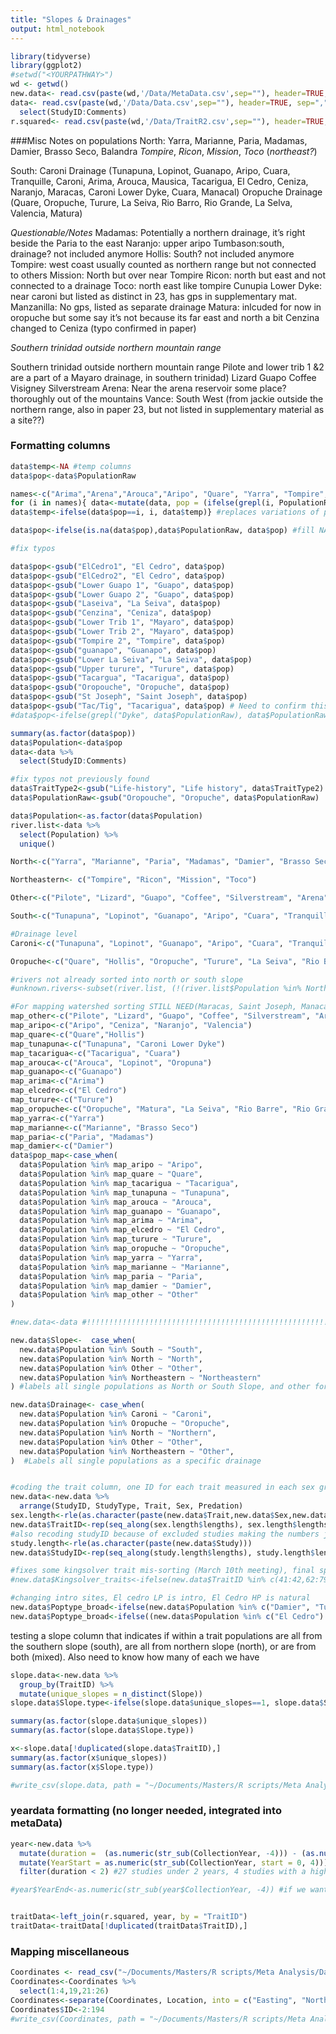 ```yaml
---
title: "Slopes & Drainages"
output: html_notebook
---
```



```r
library(tidyverse)
library(ggplot2)
#setwd("<YOURPATHWAY>")
wd <- getwd()
new.data<- read.csv(paste(wd,'/Data/MetaData.csv',sep=""), header=TRUE, sep=",") #MetaData saved feb 11th
data<- read.csv(paste(wd,'/Data/Data.csv',sep=""), header=TRUE, sep=",")%>% #Data.csv from .xlsx feb 25th
  select(StudyID:Comments) 
r.squared<- read.csv(paste(wd,'/Data/TraitR2.csv',sep=""), header=TRUE, sep=",") #R2 generated feb 11th 
```

###Misc Notes on populations
North: 
Yarra, Marianne, Paria, Madamas, Damier, Brasso Seco, Balandra *Tompire*, *Ricon*, *Mission*, *Toco* (*northeast?*)

South: 
Caroni Drainage (Tunapuna, Lopinot, Guanapo, Aripo, Cuara, Tranquille, Caroni, Arima, Arouca, Mausica, Tacarigua, El Cedro, Ceniza, Naranjo, Maracas, Caroni Lower Dyke, Cuara, Manacal)
Oropuche Drainage (Quare, Oropuche, Turure, La Seiva, Rio Barro, Rio Grande, La Selva, Valencia, Matura)

*Questionable/Notes*
Madamas: Potentially a northern drainage, it's right beside the Paria to the east
Naranjo: upper aripo
Tumbason:south, drainage? not included anymore
Hollis: South? not included anymore
Tompire: west coast usually counted as northern range but not connected to others 
Mission: North but over near Tompire
Ricon: north but east and not connected to a drainage
Toco: north east like tompire
Cunupia Lower Dyke: near caroni but listed as distinct in 23, has gps in supplementary mat.	
Manzanilla:	No gps, listed as separate drainage
Matura: inlcuded for now in oropuche but some say it's not because its far east and north a bit
Cenzina changed to Ceniza (typo confirmed in paper)

*Southern trinidad outside northern mountain range*

Southern trinidad outside northern mountain range
Pilote and lower trib 1 &2 are a part of a Mayaro drainage, in southern trinidad)
Lizard
Guapo
Coffee
Visigney
Silverstream
Arena: Near the arena reservoir some place? thoroughly out of the mountains
Vance: South West (from jackie outside the northern range, also in paper 23, but not listed in supplementary material as a site??)

### Formatting columns
```r
data$temp<-NA #temp columns
data$pop<-data$PopulationRaw

names<-c("Arima","Arena","Arouca","Aripo", "Quare", "Yarra", "Tompire", "Marianne", "Paria", "El Cedro", "Madamas", "Oropuche", "Guanapo", "La Selva", "Turure", "Damier", "Tacarigua", "Mausica", "Manacal", "Ceniza", "Caroni", "Valencia", "Oropuna", "Tunapuna", "Lopinot", "Guapo", "Vance", "Visigney", "Pilote", "Lizard", "Silverstream", "Matura","Cunupia", "Coffee", "Maracas", "Caura", "Toco", "Manzanilla", "Mission", "Ricon", "Balandra", "Brasso Seco", "Rio Grande", "Rio Barro", "Caroni Lower Dyke", "Cunupia Lower Dyke")
for (i in names){ data<-mutate(data, pop = (ifelse(grepl(i, PopulationRaw), i,  temp)))
data$temp<-ifelse(data$pop==i, i, data$temp)} #replaces variations of populations with the root, ie Aripo 4 -> Aripo

data$pop<-ifelse(is.na(data$pop),data$PopulationRaw, data$pop) #fill NAs with the raw population data

#fix typos

data$pop<-gsub("ElCedro1", "El Cedro", data$pop)
data$pop<-gsub("ElCedro2", "El Cedro", data$pop)
data$pop<-gsub("Lower Guapo 1", "Guapo", data$pop)
data$pop<-gsub("Lower Guapo 2", "Guapo", data$pop)
data$pop<-gsub("Laseiva", "La Seiva", data$pop)
data$pop<-gsub("Cenzina", "Ceniza", data$pop)
data$pop<-gsub("Lower Trib 1", "Mayaro", data$pop)
data$pop<-gsub("Lower Trib 2", "Mayaro", data$pop)
data$pop<-gsub("Tompire 2", "Tompire", data$pop)
data$pop<-gsub("guanapo", "Guanapo", data$pop)
data$pop<-gsub("Lower La Seiva", "La Seiva", data$pop)
data$pop<-gsub("Upper turure", "Turure", data$pop)
data$pop<-gsub("Tacargua", "Tacarigua", data$pop)
data$pop<-gsub("Oropouche", "Oropuche", data$pop)
data$pop<-gsub("St Joseph", "Saint Joseph", data$pop)
data$pop<-gsub("Tac/Tig", "Tacarigua", data$pop) # Need to confirm this!!!!
#data$pop<-ifelse(grepl("Dyke", data$PopulationRaw), data$PopulationRaw, data$pop)

summary(as.factor(data$pop))
data$Population<-data$pop
data<-data %>% 
  select(StudyID:Comments)
```



```r
#fix typos not previously found
data$TraitType2<-gsub("Life-history", "Life history", data$TraitType2)
data$PopulationRaw<-gsub("Oropouche", "Oropuche", data$PopulationRaw)

data$Population<-as.factor(data$Population)
river.list<-data %>% 
  select(Population) %>% 
  unique()

North<-c("Yarra", "Marianne", "Paria", "Madamas", "Damier", "Brasso Seco", "Balandra") #I think we should keep these together for drainage level, logistically it'll be easier and its how others do it (paper 2 is an example)

Northeastern<- c("Tompire", "Ricon", "Mission", "Toco")

Other<-c("Pilote", "Lizard", "Guapo", "Coffee", "Silverstream", "Arena", "Vance", "Mayaro", "Cunupia Lower Dyke", "Manzanilla", "Visigney") #mostly southern range, jessica stephenson paper, but some others

South<-c("Tunapuna", "Lopinot", "Guanapo", "Aripo", "Cuara", "Tranquille", "Caroni", "Arima", "Arouca", "Mausica", "Tacarigua", "El Cedro", "Ceniza", "Naranjo", "Maracas", "Caroni Lower Dyke", "Caura", "Manacal", "Quare","Hollis", "Oropuche", "Turure", "La Seiva", "Rio Barro", "Rio Grande", "La Selva", "Valencia", "Matura", "Hollis", "Saint Joseph", "Caura", "Oropuna")  

#Drainage level
Caroni<-c("Tunapuna", "Lopinot", "Guanapo", "Aripo", "Cuara", "Tranquille", "Caroni", "Arima", "Arouca", "Mausica", "Tacarigua", "El Cedro", "Ceniza", "Naranjo", "Maracas", "Caroni Lower Dyke", "Caura", "Manacal", "Saint Joseph", "Oropuna")

Oropuche<-c("Quare", "Hollis", "Oropuche", "Turure", "La Seiva", "Rio Barro", "Rio Grande", "La Selva", "Valencia", "Matura", "Hollis")

#rivers not already sorted into north or south slope
#unknown.rivers<-subset(river.list, (!(river.list$Population %in% North | river.list$Population %in% South| river.list$Population %in% Northeastern| river.list$Population %in% Other))) 

#For mapping watershed sorting STILL NEED(Maracas, Saint Joseph, Manacal, Tranquille, Mausica, Blanadra)
map_other<-c("Pilote", "Lizard", "Guapo", "Coffee", "Silverstream", "Arena", "Vance", "Mayaro", "Cunupia Lower Dyke", "Manzanilla", "Visigney", "Tompire", "Ricon", "Mission", "Toco")
map_aripo<-c("Aripo", "Ceniza", "Naranjo", "Valencia")
map_quare<-c("Quare","Hollis")
map_tunapuna<-c("Tunapuna", "Caroni Lower Dyke")
map_tacarigua<-c("Tacarigua", "Cuara")
map_arouca<-c("Arouca", "Lopinot", "Oropuna")
map_guanapo<-c("Guanapo")
map_arima<-c("Arima")
map_elcedro<-c("El Cedro")
map_turure<-c("Turure")
map_oropuche<-c("Oropuche", "Matura", "La Seiva", "Rio Barre", "Rio Grande", "La Selva")
map_yarra<-c("Yarra")
map_marianne<-c("Marianne", "Brasso Seco")
map_paria<-c("Paria", "Madamas")
map_damier<-c("Damier")
data$pop_map<-case_when(
  data$Population %in% map_aripo ~ "Aripo",
  data$Population %in% map_quare ~ "Quare",
  data$Population %in% map_tacarigua ~ "Tacarigua",
  data$Population %in% map_tunapuna ~ "Tunapuna",
  data$Population %in% map_arouca ~ "Arouca",
  data$Population %in% map_guanapo ~ "Guanapo",
  data$Population %in% map_arima ~ "Arima",
  data$Population %in% map_elcedro ~ "El Cedro",
  data$Population %in% map_turure ~ "Turure",
  data$Population %in% map_oropuche ~ "Oropuche",
  data$Population %in% map_yarra ~ "Yarra",
  data$Population %in% map_marianne ~ "Marianne",
  data$Population %in% map_paria ~ "Paria",
  data$Population %in% map_damier ~ "Damier",
  data$Population %in% map_other ~ "Other"
)
```



```r

#new.data<-data #!!!!!!!!!!!!!!!!!!!!!!!!!!!!!!!!!!!!!!!!!!!!!!!!!!!!!!!!!!! don't forget this you dummy

new.data$Slope<-  case_when(
  new.data$Population %in% South ~ "South",
  new.data$Population %in% North ~ "North",
  new.data$Population %in% Other ~ "Other",
  new.data$Population %in% Northeastern ~ "Northeastern"
) #labels all single populations as North or South Slope, and other for identified rivers not in this dichotomy

new.data$Drainage<- case_when(
  new.data$Population %in% Caroni ~ "Caroni",
  new.data$Population %in% Oropuche ~ "Oropuche",
  new.data$Population %in% North ~ "Northern",
  new.data$Population %in% Other ~ "Other",
  new.data$Population %in% Northeastern ~ "Other",
)  #Labels all single populations as a specific drainage


#coding the trait column, one ID for each trait measured in each sex group in each study
new.data<-new.data %>% 
  arrange(StudyID, StudyType, Trait, Sex, Predation)
sex.length<-rle(as.character(paste(new.data$Trait,new.data$Sex,new.data$StudyType)))  
new.data$TraitID<-rep(seq_along(sex.length$lengths), sex.length$lengths)
#also recoding studyID because of excluded studies making the numbers janky
study.length<-rle(as.character(paste(new.data$Study)))
new.data$StudyID<-rep(seq_along(study.length$lengths), study.length$lengths)

#fixes some kingsolver trait mis-sorting (March 10th meeting), final spreadsheet done manually (july 21)
#new.data$Kingsolver_traits<-ifelse(new.data$TraitID %in% c(41:42,62:79,81:82,89:91,119:121,295:297,301:303,554), "Physiology",ifelse(new.data$TraitID %in% c(27:28,33:34,377,472), "Other_life_history",ifelse(new.data$TraitID %in% c(471,473), "Other_morphology", new.data$Kingsolver_traits)))

#changing intro sites, El cedro LP is intro, El Cedro HP is natural
new.data$Poptype_broad<-ifelse(new.data$Population %in% c("Damier", "Turure"), "Introduction", new.data$Poptype)
new.data$Poptype_broad<-ifelse((new.data$Population %in% c("El Cedro") & new.data$Predation=="Low"), "Introduction", new.data$Poptype)

```


testing a slope column that indicates if within a trait populations are all from the southern slope (south), are all from northern slope (north), or are from both (mixed). Also need to know how many of each we have
```r
slope.data<-new.data %>% 
  group_by(TraitID) %>% 
  mutate(unique_slopes = n_distinct(Slope))
slope.data$Slope.type<-ifelse(slope.data$unique_slopes==1, slope.data$Slope, "Mixed")

summary(as.factor(slope.data$unique_slopes))
summary(as.factor(slope.data$Slope.type))

x<-slope.data[!duplicated(slope.data$TraitID),]
summary(as.factor(x$unique_slopes))
summary(as.factor(x$Slope.type))

#write_csv(slope.data, path = "~/Documents/Masters/R scripts/Meta Analysis/Data/MetaData.csv") #written July 21st
```


### yeardata formatting (no longer needed, integrated into metaData)
```r
year<-new.data %>% 
  mutate(duration =  (as.numeric(str_sub(CollectionYear, -4))) - (as.numeric(str_sub(CollectionYear, start = 0, 4)))) %>% 
  mutate(YearStart = as.numeric(str_sub(CollectionYear, start = 0, 4))) %>% 
  filter(duration < 2) #27 studies under 2 years, 4 studies with a higher range (Aug 6th)

#year$YearEnd<-as.numeric(str_sub(year$CollectionYear, -4)) #if we want the last year of collection


traitData<-left_join(r.squared, year, by = "TraitID")
traitData<-traitData[!duplicated(traitData$TraitID),]
```

### Mapping miscellaneous ###


```r
Coordinates <- read_csv("~/Documents/Masters/R scripts/Meta Analysis/Data/Coordinates.csv")
Coordinates<-Coordinates %>% 
  select(1:4,19,21:26)
Coordinates<-separate(Coordinates, Location, into = c("Easting", "Northing"), sep = 6, remove = FALSE)
Coordinates$ID<-2:194
#write_csv(Coordinates, path = "~/Documents/Masters/R scripts/Meta Analysis/Data/Coordinates.csv")
```





